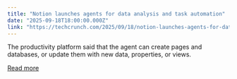 ```yaml
---
title: "Notion launches agents for data analysis and task automation"
date: "2025-09-18T18:00:00.000Z"
link: "https://techcrunch.com/2025/09/18/notion-launches-agents-for-data-analysis-and-task-automation/"
---
```


The productivity platform said that the agent can create pages and databases, or update them with new data, properties, or views. 

[Read more](https://techcrunch.com/2025/09/18/notion-launches-agents-for-data-analysis-and-task-automation/)
